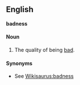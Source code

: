 ==English==
'''badness'''
====Noun====
#The quality of being [[bad]].

====Synonyms====
*See [[Wikisaurus:badness]]